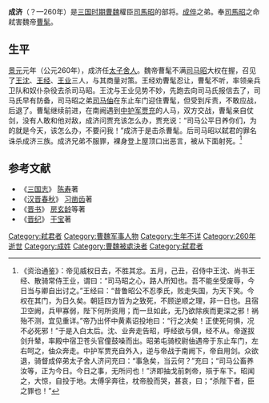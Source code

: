 '''成济'''（？—260年）是[[三国时期|三国时期]][[曹魏|曹魏]]權臣[[司馬昭|司馬昭]]的部将。[[成倅|成倅]]之弟。奉[[司馬昭|司馬昭]]之命弒害魏帝[[曹髦|曹髦]]。

== 生平 ==
[[景元|景元]]元年（公元260年），成济任[[太子舍人|太子舍人]]。魏帝曹髦不满[[司马昭|司马昭]]大权在握，召见了[[王沈_(西晋政治人物)|王沈]]、[[王经|王经]]、[[王业_(西晋)|王业]]三人，与其商量对策。王经劝曹髦忍让，曹髦不听，率领亲兵卫队和奴仆杂役去杀司马昭。王沈与王业见势不妙，先跑去向司马氏报信去了，司马氏早有防备，司马昭之弟[[司马伷|司马伷]]在东止车门迎住曹髦，但受到斥责，不敢应战，后退了。曹髦继续前进，在南阙遇到[[中护军|中护军]][[贾充|贾充]]的人马，双方交战，曹髦亲自仗剑，没有人敢和他对敌，成济问贾充该怎么办，贾充说：“司马公平日养你们，为的就是今天，该怎么办，不要问我！”成济于是击杀曹髦。后司马昭以弑君的罪名诛杀成济三族。成济兄弟不服罪，裸身登上屋顶口出恶言，被从下面射死。<ref>《资治通鉴》：帝见威权日去，不胜其忿。五月，己丑，召侍中王沈、尚书王经、散骑常侍王业，谓曰：“司马昭之心，路人所知也。吾不能坐受废辱，今日当与卿自出讨之。”王经曰：“昔鲁昭公不忍季氏，败走失国，为天下笑。今权在其门，为日久矣。朝廷四方皆为之致死，不顾逆顺之理，非一日也。且宿卫空阙，兵甲寡弱，陛下何所资用；而一旦如此，无乃欲除疾而更深之邪！祸殆不测，宜见重详。”帝乃出怀中黄素诏投地曰：“行之决矣！正使死何惧，况不必死邪！”于是入白太后。沈、业奔走告昭，呼经欲与俱，经不从。帝遂拔剑升辇，率殿中宿卫苍头官僮鼓噪而出。昭弟屯骑校尉伷遇帝于东止车门，左右呵之，伷众奔走。中护军贾充自外入，逆与帝战于南阙下，帝自用剑。众欲退，骑督成倅弟太子舍人济问充曰：“事急矣，当云何？”充曰；“司马公畜养汝等，正为今日。今日之事，无所问也！”济即抽戈前刺帝，殒于车下。昭闻之，大惊，自投于地。太傅孚奔往，枕帝股而哭，甚哀，曰；“杀陛下者，臣之罪也！”</ref>

== 参考文献 ==
<references />
* 《[[三国志|三国志]]》 [[陈寿|陈寿]]著
* 《[[汉晋春秋|汉晋春秋]]》 [[习凿齿|习凿齿]]著
* 《[[晋书|晋书]]》 [[房玄龄|房玄龄]]等著
* 《[[晋纪|晋纪]]》 [[干宝|干宝]]著

{{三國人物小作品}}
[[Category:弒君者|Category:弒君者]]
[[Category:曹魏军事人物|Category:曹魏军事人物]]
[[Category:生年不详|Category:生年不详]]
[[Category:260年逝世|Category:260年逝世]]
[[Category:成姓|Category:成姓]]
[[Category:曹魏被處決者|Category:曹魏被處決者]]
[[Category:弑君者|Category:弑君者]]
